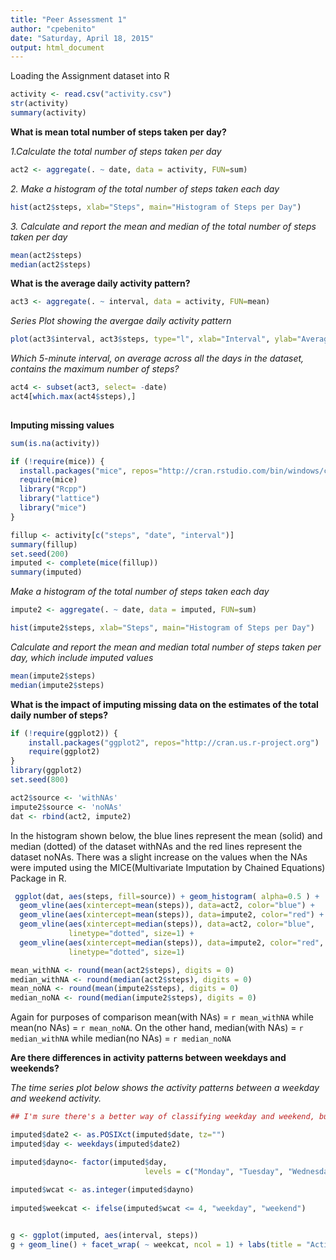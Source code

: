 ```yaml
---
title: "Peer Assessment 1"
author: "cpebenito"
date: "Saturday, April 18, 2015"
output: html_document
---
```


Loading the Assignment dataset into R

```r
activity <- read.csv("activity.csv")
str(activity)
summary(activity)

```


**What is mean total number of steps taken per day?**

*1.Calculate the total number of steps taken per day*

```r
act2 <- aggregate(. ~ date, data = activity, FUN=sum)

```

*2. Make a histogram of the total number of steps taken each day*

```r

hist(act2$steps, xlab="Steps", main="Histogram of Steps per Day")

```

*3. Calculate and report the mean and median of the total number of steps taken per day*

```r

mean(act2$steps)
median(act2$steps)

```

**What is the average daily activity pattern?**

```r

act3 <- aggregate(. ~ interval, data = activity, FUN=mean)

```

*Series Plot showing the avergae daily activity pattern*

```r
plot(act3$interval, act3$steps, type="l", xlab="Interval", ylab="Average Steps", main="Time Series of Steps per Interval")

```

*Which 5-minute interval, on average across all the days in the dataset, contains the maximum number of steps?*

```r

act4 <- subset(act3, select= -date)
act4[which.max(act4$steps),]
  
```


**Imputing missing values**

```r

sum(is.na(activity))


```

```r
if (!require(mice)) {
  install.packages("mice", repos="http://cran.rstudio.com/bin/windows/contrib/3.2/mice_2.22.zip") 
  require(mice)
  library("Rcpp")
  library("lattice")
  library("mice")
}

```


```r
fillup <- activity[c("steps", "date", "interval")]
summary(fillup)
set.seed(200)
imputed <- complete(mice(fillup))
summary(imputed)
```

*Make a histogram of the total number of steps taken each day*

```r
impute2 <- aggregate(. ~ date, data = imputed, FUN=sum)

hist(impute2$steps, xlab="Steps", main="Histogram of Steps per Day")

```

*Calculate and report the mean and median total number of steps taken per day, which include imputed values*

```r

mean(impute2$steps)
median(impute2$steps)

```

**What is the impact of imputing missing data on the estimates of the total daily number of steps?**

```r

if (!require(ggplot2)) {
    install.packages("ggplot2", repos="http://cran.us.r-project.org")
    require(ggplot2)
}
library(ggplot2)
set.seed(800)

act2$source <- 'withNAs'
impute2$source <- 'noNAs'
dat <- rbind(act2, impute2)

```
  
  In the histogram shown below, the blue lines represent the mean (solid) and median (dotted) of the dataset withNAs and the red lines represent the dataset noNAs. There was a slight increase on the values when the NAs were imputed using the MICE(Multivariate Imputation by Chained Equations) Package in R.
 
 
```r
 
 ggplot(dat, aes(steps, fill=source)) + geom_histogram( alpha=0.5 ) +
  geom_vline(aes(xintercept=mean(steps)), data=act2, color="blue") +
  geom_vline(aes(xintercept=mean(steps)), data=impute2, color="red") +
  geom_vline(aes(xintercept=median(steps)), data=act2, color="blue", 
             linetype="dotted", size=1) +
  geom_vline(aes(xintercept=median(steps)), data=impute2, color="red", 
             linetype="dotted", size=1)
```

  
```r
  
mean_withNA <- round(mean(act2$steps), digits = 0)
median_withNA <- round(median(act2$steps), digits = 0)
mean_noNA <- round(mean(impute2$steps), digits = 0)
median_noNA <- round(median(impute2$steps), digits = 0)

```

Again for purposes of comparison mean(with NAs) = `r mean_withNA` while mean(no NAs) = `r mean_noNA`. On the other hand, median(with NAs) = `r median_withNA` while median(no NAs) = `r median_noNA`



**Are there differences in activity patterns between weekdays and weekends?**

*The time series plot below shows the activity patterns between a weekday and weekend activity.*

```r
## I'm sure there's a better way of classifying weekday and weekend, but this is the best I could do for now with the deadline ##

imputed$date2 <- as.POSIXct(imputed$date, tz="")
imputed$day <- weekdays(imputed$date2)

imputed$dayno<- factor(imputed$day,
                              levels = c("Monday", "Tuesday", "Wednesday", "Thursday", "Friday", "Saturday", "Sunday"), labels = c(1,2,3,4,5,6,7))
                         
imputed$wcat <- as.integer(imputed$dayno)
  
imputed$weekcat <- ifelse(imputed$wcat <= 4, "weekday", "weekend")


g <- ggplot(imputed, aes(interval, steps))
g + geom_line() + facet_wrap( ~ weekcat, ncol = 1) + labs(title = "Activity Pattern")


```



